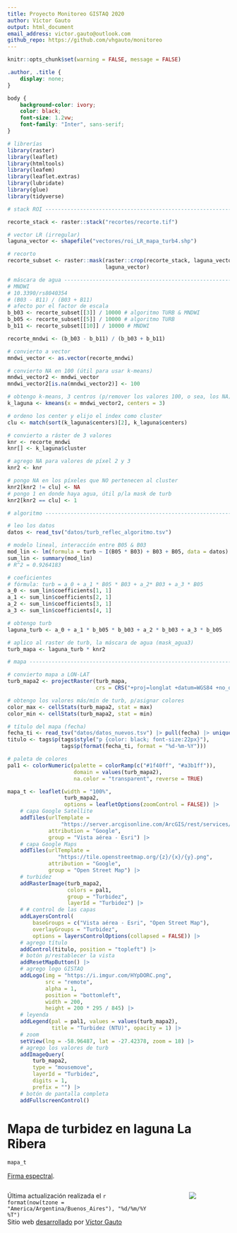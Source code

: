 ```yaml
---
title: Proyecto Monitoreo GISTAQ 2020
author: Víctor Gauto
output: html_document
email_address: victor.gauto@outlook.com
github_repo: https://github.com/vhgauto/monitoreo
---
```


<link rel="preconnect" href="https://fonts.googleapis.com">
<link rel="preconnect" href="https://fonts.gstatic.com" crossorigin>
<link href="https://fonts.googleapis.com/css2?family=Inter:wght@300&family=Lato&display=swap" rel="stylesheet">


```r
knitr::opts_chunk$set(warning = FALSE, message = FALSE)
```

```css
.author, .title {
    display: none;
}

body {
    background-color: ivory;
    color: black;
    font-size: 1.2vw;
    font-family: "Inter", sans-serif;
}

```

```r
# librerías
library(raster)
library(leaflet)
library(htmltools)
library(leafem)
library(leaflet.extras)
library(lubridate)
library(glue)
library(tidyverse)

# stack ROI ---------------------------------------------------------------

recorte_stack <- raster::stack("recortes/recorte.tif")

# vector LR (irregular)
laguna_vector <- shapefile("vectores/roi_LR_mapa_turb4.shp")

# recorto
recorte_subset <- raster::mask(raster::crop(recorte_stack, laguna_vector),
                               laguna_vector)

# máscara de agua ---------------------------------------------------------
# MNDWI
# 10.3390/rs8040354
# (B03 - B11) / (B03 + B11)
# afecto por el factor de escala
b_b03 <- recorte_subset[[3]] / 10000 # algoritmo TURB & MNDWI
b_b05 <- recorte_subset[[5]] / 10000 # algoritmo TURB
b_b11 <- recorte_subset[[10]] / 10000 # MNDWI

recorte_mndwi <- (b_b03 - b_b11) / (b_b03 + b_b11)

# convierto a vector
mndwi_vector <- as.vector(recorte_mndwi)

# convierto NA en 100 (útil para usar k-means)
mndwi_vector2 <- mndwi_vector
mndwi_vector2[is.na(mndwi_vector2)] <- 100

# obtengo k-means, 3 centros (p/remover los valores 100, o sea, los NA)
k_laguna <- kmeans(x = mndwi_vector2, centers = 3)

# ordeno los center y elijo el index como cluster
clu <- match(sort(k_laguna$centers)[2], k_laguna$centers)

# convierto a ráster de 3 valores
knr <- recorte_mndwi
knr[] <- k_laguna$cluster

# agrego NA para valores de píxel 2 y 3
knr2 <- knr

# pongo NA en los píxeles que NO pertenecen al cluster
knr2[knr2 != clu] <- NA
# pongo 1 en donde haya agua, útil p/la mask de turb
knr2[knr2 == clu] <- 1

# algoritmo ---------------------------------------------------------------

# leo los datos
datos <- read_tsv("datos/turb_reflec_algoritmo.tsv")

# modelo lineal, interacción entre B05 & B03
mod_lin <- lm(formula = turb ~ I(B05 * B03) + B03 + B05, data = datos)
sum_lin <- summary(mod_lin)
# R^2 = 0.9264183

# coeficientes
# fórmula: turb = a_0 + a_1 * B05 * B03 + a_2* B03 + a_3 * B05
a_0 <- sum_lin$coefficients[1, 1]
a_1 <- sum_lin$coefficients[2, 1]
a_2 <- sum_lin$coefficients[3, 1]
a_3 <- sum_lin$coefficients[4, 1]

# obtengo turb
laguna_turb <- a_0 + a_1 * b_b05 * b_b03 + a_2 * b_b03 + a_3 * b_b05

# aplico al raster de turb, la máscara de agua (mask_agua3)
turb_mapa <- laguna_turb * knr2

# mapa --------------------------------------------------------------------

# convierto mapa a LON-LAT
turb_mapa2 <- projectRaster(turb_mapa,
                            crs = CRS("+proj=longlat +datum=WGS84 +no_defs"))

# obtengo los valores más/mín de turb, p/asignar colores
color_max <- cellStats(turb_mapa2, stat = max)
color_min <- cellStats(turb_mapa2, stat = min)

# título del mapa (fecha)
fecha_ti <- read_tsv("datos/datos_nuevos.tsv") |> pull(fecha) |> unique()
titulo <- tags$p(tags$style("p {color: black; font-size:22px}"),
                 tags$p(format(fecha_ti, format = "%d-%m-%Y")))

# paleta de colores
pal1 <- colorNumeric(palette = colorRamp(c("#1f40ff", "#a3b1ff")),
                     domain = values(turb_mapa2),
                     na.color = "transparent", reverse = TRUE)

mapa_t <- leaflet(width = "100%",
                  turb_mapa2,
                  options = leafletOptions(zoomControl = FALSE)) |>
    # capa Google Satellite
    addTiles(urlTemplate =
                 "https://server.arcgisonline.com/ArcGIS/rest/services/World_Imagery/MapServer/tile/{z}/{y}/{x}",
             attribution = "Google",
             group = "Vista aérea - Esri") |>
    # capa Google Maps
    addTiles(urlTemplate =
                "https://tile.openstreetmap.org/{z}/{x}/{y}.png",
             attribution = "Google",
             group = "Open Street Map") |>
    # turbidez
    addRasterImage(turb_mapa2,
                   colors = pal1,
                   group = "Turbidez",
                   layerId = "Turbidez") |>
    # # control de las capas
    addLayersControl(
        baseGroups = c("Vista aérea - Esri", "Open Street Map"),
        overlayGroups = "Turbidez",
        options = layersControlOptions(collapsed = FALSE)) |>
    # agrego título
    addControl(titulo, position = "topleft") |>
    # botón p/restablecer la vista
    addResetMapButton() |>
    # agrego logo GISTAQ
    addLogo(img = "https://i.imgur.com/HYpDORC.png",
            src = "remote",
            alpha = 1,
            position = "bottomleft",
            width = 200,
            height = 200 * 295 / 845) |>
    # leyenda
    addLegend(pal = pal1, values = values(turb_mapa2),
              title = "Turbidez (NTU)", opacity = 1) |>
    # zoom
    setView(lng = -58.96487, lat = -27.42378, zoom = 18) |>
    # agrego los valores de turb
    addImageQuery(
        turb_mapa2,
        type = "mousemove",
        layerId = "Turbidez",
        digits = 1,
        prefix = "") |>
    # botón de pantalla completa
    addFullscreenControl()

```

# Mapa de turbidez en laguna La Ribera

```r
mapa_t
```

[Firma espectral](https://raw.githubusercontent.com/vhgauto/monitoreo/main/figuras/firma.png){target="_blank"}.

:::: {.columns}

::: {.column width="70%"}
Última actualización realizada el `r format(now(tzone = "America/Argentina/Buenos_Aires"), "%d/%m/%Y %T")`  
Sitio web [desarrollado](`r rmarkdown::metadata$github_repo`){target="_blank"} por [Víctor Gauto](mailto:`r rmarkdown::metadata$email_address`){target="_blank"}
:::

::: {.column width="10%"}

:::

::: {.column width="20%"}

[![](extras/gistaq_logo.png)](https://www.facebook.com/GISTAQ){fig-align="right" height=10% target="_blank"}

:::

::::